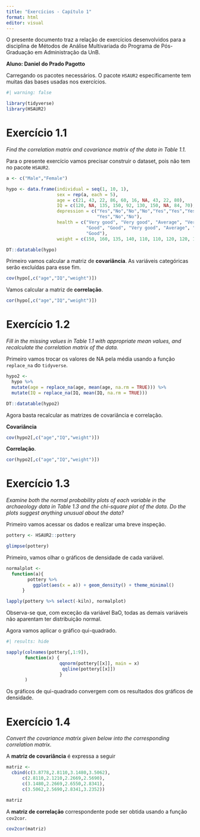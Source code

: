 ```yaml
---
title: "Exercícios - Capítulo 1"
format: html
editor: visual
---
```


O presente documento traz a relação de exercícios desenvolvidos para a disciplina de Métodos de Análise Multivariada do Programa de Pós-Graduação em Administração da UnB.

**Aluno: Daniel do Prado Pagotto**

Carregando os pacotes necessários. O pacote `HSAUR2` especificamente tem muitas das bases usadas nos exercícios.

```r
#| warning: false

library(tidyverse)
library(HSAUR2)

```

# Exercício 1.1

*Find the correlation matrix and covariance matrix of the data in Table 1.1.*

Para o presente exercício vamos precisar construir o dataset, pois não tem no pacote `HSAUR2`.

```r

a <- c("Male","Female")

hypo <- data.frame(individual = seq(1, 10, 1),
                   sex = rep(a, each = 5),
                   age = c(21, 43, 22, 86, 60, 16, NA, 43, 22, 80),
                   IQ = c(120, NA, 135, 150, 92, 130, 150, NA, 84, 70),
                   depression = c("Yes","No","No","No","Yes","Yes","Yes",
                                  "Yes","No","No"),
                   health = c("Very good", "Very good", "Average", "Very poor",
                              "Good", "Good", "Very good", "Average", "Average",
                              "Good"),
                   weight = c(150, 160, 135, 140, 110, 110, 120, 120, 105, 100))

DT::datatable(hypo)

```

Primeiro vamos calcular a matriz de **covariância**. As variáveis categóricas serão excluídas para esse fim.

```r

cov(hypo[,c("age","IQ","weight")])

```

Vamos calcular a matriz de **correlação**.

```r

cor(hypo[,c("age","IQ","weight")])

```

# Exercício 1.2

*Fill in the missing values in Table 1.1 with appropriate mean values, and recalculate the correlation matrix of the data.*

Primeiro vamos trocar os valores de NA pela média usando a função `replace_na` do `tidyverse`.

```r

hypo2 <- 
  hypo %>% 
  mutate(age = replace_na(age, mean(age, na.rm = TRUE))) %>% 
  mutate(IQ = replace_na(IQ, mean(IQ, na.rm = TRUE)))

DT::datatable(hypo2)

```

Agora basta recalcular as matrizes de covariância e correlação.

**Covariância**

```r

cov(hypo2[,c("age","IQ","weight")])

```

**Correlação**.

```r

cor(hypo2[,c("age","IQ","weight")])


```

# Exercício 1.3

*Examine both the normal probability plots of each variable in the
archaeology data in Table 1.3 and the chi-square plot of the data. Do the
plots suggest anything unusual about the data?*

Primeiro vamos acessar os dados e realizar uma breve inspeção.

```r

pottery <- HSAUR2::pottery

glimpse(pottery)

```

Primeiro, vamos olhar o gráficos de densidade de cada variável. 

```r

normalplot <- 
  function(a){
        pottery %>% 
          ggplot(aes(x = a)) + geom_density() + theme_minimal()
      }

lapply(pottery %>% select(-kiln), normalplot)


```

Observa-se que, com exceção da variável BaO, todas as demais variáveis não aparentam ter distribuição normal. 

Agora vamos aplicar o gráfico qui-quadrado. 


```r
#| results: hide

sapply(colnames(pottery[,1:9]), 
       function(x) {
                    qqnorm(pottery[[x]], main = x)
                     qqline(pottery[[x]])
                    }
       )


```


Os gráficos de qui-quadrado convergem com os resultados dos gráficos de densidade. 

# Exercício 1.4

*Convert the covariance matrix given below into the corresponding
correlation matrix.*

A **matriz de covariância** é expressa a seguir

```r

matriz <- 
  cbind(c(3.8778,2.8110,3.1480,3.5062),
      c(2.8110,2.1210,2.2669,2.5690),
      c(3.1480,2.2669,2.6550,2.8341),
      c(3.5062,2.5690,2.8341,3.2352))

matriz


```

A **matriz de correlação** correspondente pode ser obtida usando a função `cov2cor`.

```r

cov2cor(matriz)

```


